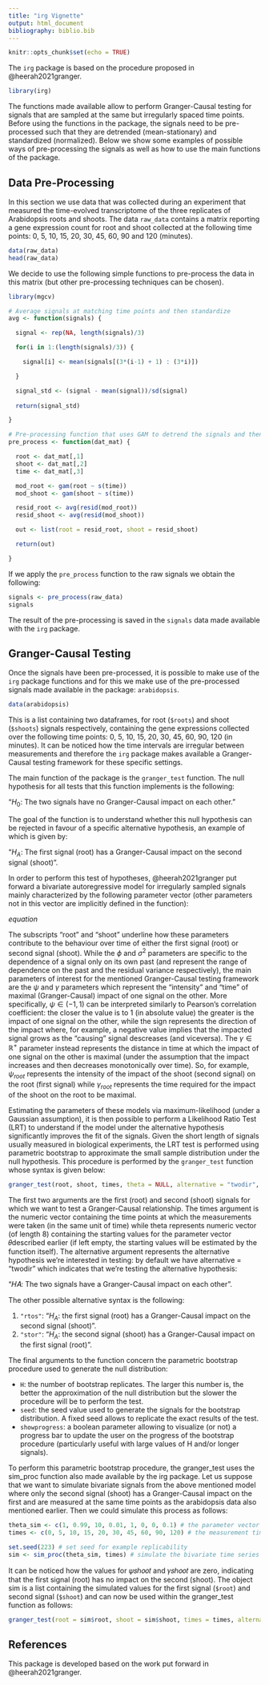 ```yaml
---
title: "irg Vignette"
output: html_document
bibliography: biblio.bib
---
```


```r
knitr::opts_chunk$set(echo = TRUE)
```

The `irg` package is based on the procedure proposed in @heerah2021granger.

```r
library(irg)
```

The functions made available allow to perform Granger-Causal testing for signals that are sampled at the same but irregularly spaced time points. Before using the functions in the package, the signals need to be pre-processed such that they are detrended (mean-stationary) and standardized (normalized). Below we show some examples of possible ways of pre-processing the signals as well as how to use the main functions of the package.


## Data Pre-Processing

In this section we use data that was collected during an experiment that measured the time-evolved transcriptome of the three replicates of Arabidopsis roots and shoots. The data `raw_data` contains a matrix reporting a gene expression count for root and shoot collected at the following time points: 0, 5, 10, 15, 20, 30, 45, 60, 90 and 120 (minutes).

```r
data(raw_data)
head(raw_data)
```

We decide to use the following simple functions to pre-process the data in this matrix (but other pre-processing techniques can be chosen).

```r
library(mgcv)

# Average signals at matching time points and then standardize
avg <- function(signals) {

  signal <- rep(NA, length(signals)/3)

  for(i in 1:(length(signals)/3)) {

    signal[i] <- mean(signals[(3*(i-1) + 1) : (3*i)])

  }

  signal_std <- (signal - mean(signal))/sd(signal)
  
  return(signal_std)

}

# Pre-processing function that uses GAM to detrend the signals and then uses previous function to aggregate and normalize
pre_process <- function(dat_mat) {

  root <- dat_mat[,1]
  shoot <- dat_mat[,2]
  time <- dat_mat[,3]

  mod_root <- gam(root ~ s(time))
  mod_shoot <- gam(shoot ~ s(time))

  resid_root <- avg(resid(mod_root))
  resid_shoot <- avg(resid(mod_shoot))

  out <- list(root = resid_root, shoot = resid_shoot)

  return(out)

}
```

If we apply the `pre_process` function to the raw signals we obtain the following:

```r
signals <- pre_process(raw_data)
signals
```

The result of the pre-processing is saved in the `signals` data made available with the `irg` package.


## Granger-Causal Testing

Once the signals have been pre-processed, it is possible to make use of the `irg` package functions and for this we make use of the pre-processed signals made available in the package: `arabidopsis`.

```r
data(arabidopsis)
```

This is a list containing two dataframes, for root (`$roots`) and shoot (`$shoots`) signals respectively, containing the gene expressions collected over the following time points: 0, 5, 10, 15, 20, 30, 45, 60, 90, 120 (in minutes). It can be noticed how the time intervals are irregular between measurements and therefore the `irg` package makes available a Granger-Causal testing framework for these specific settings.

The main function of the package is the `granger_test` function. The null hypothesis for all tests that this function implements is the following:

"$H_0$: The two signals have no Granger-Causal impact on each other."

The goal of the function is to understand whether this null hypothesis can be rejected in favour of a specific alternative hypothesis, an example of which is given by:

"$H_A$: The first signal (root) has a Granger-Causal impact on the second signal (shoot)".

In order to perform this test of hypotheses, @heerah2021granger put forward a bivariate autoregressive model for irregularly sampled signals mainly characterized by the following parameter vector (other parameters not in this vector are implicitly defined in the function):

$equation$

The subscripts "root" and "shoot" underline how these parameters contribute to the behaviour over time of either the first signal (root) or second signal (shoot). While the $\phi$ and $\sigma^2$ parameters are specific to the dependence of a signal only on its own past (and represent the range of dependence on the past and the residual variance respectively), the main parameters of interest for the mentioned Granger-Causal testing framework are the $\psi$ and $\gamma$ parameters which represent the "intensity" and "time" of maximal (Granger-Causal) impact of one signal on the other. More specifically, $\psi \in (-1, 1)$ can be interpreted similarly to Pearson’s correlation coefficient: the closer the value is to 1 (in absolute value) the greater is the impact of one signal on the other, while the sign represents the direction of the impact where, for example, a negative value implies that the impacted signal grows as the "causing" signal descreases (and viceversa). The $\gamma \in \mathbb{R}^+$ parameter instead represents the distance in time at which the impact of one signal on the other is maximal (under the assumption that the impact increases and then decreases monotonically over time). So, for example, $\psi_{root}$ represents the intensity of the impact of the shoot (second signal) on the root (first signal) while $\gamma_{root}$ represents the time required for the impact of the shoot on the root to be maximal.

Estimating the parameters of these models via maximum-likelihood (under a Gaussian assumption), it is then possible to perform a Likelihood Ratio Test (LRT) to understand if the model under the alternative hypothesis significantly improves the fit of the signals. Given the short length of signals usually measured in biological experiments, the LRT test is performed using parametric bootstrap to approximate the small sample distribution under the null hypothesis. This procedure is performed by the `granger_test` function whose syntax is given below:

```r
granger_test(root, shoot, times, theta = NULL, alternative = "twodir", H = 100, seed = 123, showprogress = TRUE)
```

The first two arguments are the first (root) and second (shoot) signals for which we want to test a Granger-Causal relationship. The times argument is the numeric vector containing the time points at which the measurements were taken (in the same unit of time) while theta represents numeric vector (of length 8) containing the starting values for the parameter vector 𝜃described earlier (if left empty, the starting values will be estimated by the function itself). The alternative argument represents the alternative hypothesis we’re interested in testing: by default we have alternative = "twodir" which indicates that we’re testing the alternative hypothesis:

"𝐻𝐴: The two signals have a Granger-Causal impact on each other”.

The other possible alternative syntax is the following:

1. `"rtos"`: "$H_A$: the first signal (root) has a Granger-Causal impact on the second signal (shoot)".
2. `"stor"`: "$H_A$: the second signal (shoot) has a Granger-Causal impact on the first signal (root)".

The final arguments to the function concern the parametric bootstrap procedure used to generate the null distribution:

* `H`: the number of bootstrap replicates. The larger this number is, the better the approximation of the null distribution but the slower the procedure will be to perform the test.
* `seed`: the seed value used to generate the signals for the bootstrap distribution. A fixed seed allows to replicate the exact results of the test.
* `showprogress`: a boolean parameter allowing to visualize (or not) a progress bar to update the user on the progress of the bootstrap procedure (particularly useful with large values of H and/or longer signals).

To perform this parametric bootstrap procedure, the granger_test uses the sim_proc function also made available by the irg package. Let us suppose that we want to simulate bivariate signals from the above mentioned model where only the second signal (shoot) has a Granger-Causal impact on the first and are measured at the same time points as the arabidopsis data also mentioned earlier. Then we could simulate this process as follows:

```r
theta_sim <- c(1, 0.99, 10, 0.01, 1, 0, 0, 0.1) # the parameter vector used to simulate data
times <- c(0, 5, 10, 15, 20, 30, 45, 60, 90, 120) # the measurement time points

set.seed(223) # set seed for example replicability
sim <- sim_proc(theta_sim, times) # simulate the bivariate time series
```

It can be noticed how the values for 𝜓𝑠ℎ𝑜𝑜𝑡 and 𝛾𝑠ℎ𝑜𝑜𝑡 are zero, indicating that the first signal (root) has no impact on the second (shoot). The object sim is a list containing the simulated values for the first signal (`$root`) and second signal (`$shoot`) and can now be used within the granger_test function as follows:

```r
granger_test(root = sim$root, shoot = sim$shoot, times = times, alternative = "stor", H = 100, showprogress = FALSE)
```


## References

This package is developed based on the work put forward in @heerah2021granger.
